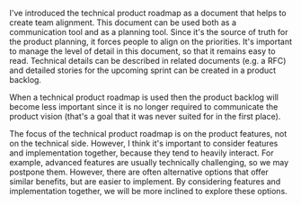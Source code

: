 I've introduced the technical product roadmap as a document that helps to create team alignment.
This document can be used both as a communication tool and as a planning tool. Since it's the
source of truth for the product planning, it forces people to align on the priorities. It's
important to manage the level of detail in this document, so that it remains easy to read. Technical
details can be described in related documents (e.g. a RFC) and detailed stories for the upcoming
sprint can be created in a product backlog.

When a technical product roadmap is used then the product backlog will become
less important since it is no longer required to communicate the product vision (that's a goal that it
was never suited for in the first place).

The focus of the technical product roadmap is on the product features, not on the technical side.
However, I think it's important to consider features and implementation together, because they
tend to heavily interact. For example, advanced features are usually technically challenging,
so we may postpone them. However, there are often alternative options that offer similar benefits,
but are easier to implement. By considering features and implementation together,
we will be more inclined to explore these options.

